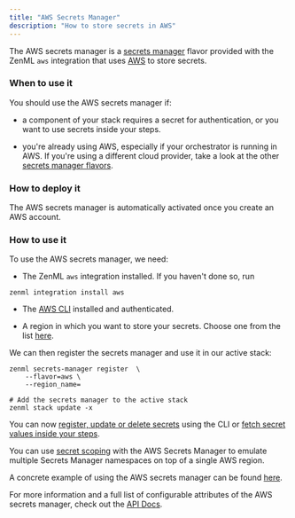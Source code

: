 ```yaml
---
title: "AWS Secrets Manager"
description: "How to store secrets in AWS"
---
```


The AWS secrets manager is a [secrets manager](/component-gallery/secrets-managers) flavor provided with the ZenML `aws` integration that uses [AWS](https://aws.amazon.com/secrets-manager/) to store secrets.

### When to use it

You should use the AWS secrets manager if:

* a component of your stack requires a secret for authentication, or you want to use secrets inside your steps.

* you're already using AWS, especially if your orchestrator is running in AWS. If you're using a different cloud provider, take a look at the other [secrets manager flavors](/component-gallery/secrets-managers#secrets-manager-flavors).

### How to deploy it

The AWS secrets manager is automatically activated once you create an AWS account.

### How to use it

To use the AWS secrets manager, we need:

* The ZenML `aws` integration installed. If you haven't done so, run  
```  
zenml integration install aws  
```

* The [AWS CLI](https://docs.aws.amazon.com/cli/latest/userguide/getting-started-install.html) installed and authenticated.

* A region in which you want to store your secrets. Choose one from the list [here](https://docs.aws.amazon.com/general/latest/gr/rande.html#regional-endpoints).

We can then register the secrets manager and use it in our active stack:

```
zenml secrets-manager register  \
    --flavor=aws \
    --region_name=

# Add the secrets manager to the active stack
zenml stack update -x 
```

You can now [register, update or delete secrets](/component-gallery/secrets-managers#in-the-cli) using the CLI or [fetch secret values inside your steps](/component-gallery/secrets-managers#in-a-zenml-step).

You can use [secret scoping](/component-gallery/secrets-managers#secret-scopes) with the AWS Secrets Manager to emulate multiple Secrets Manager namespaces on top of a single AWS region.

A concrete example of using the AWS secrets manager can be found [here](https://github.com/zenml-io/zenml/tree/main/examples/cloud%5Fsecrets%5Fmanager).

For more information and a full list of configurable attributes of the AWS secrets manager, check out the [API Docs](https://apidocs.zenml.io/latest/integration%5Fcode%5Fdocs/integrations-aws/#zenml.integrations.aws.secrets%5Fmanagers.aws%5Fsecrets%5Fmanager.AWSSecretsManager).